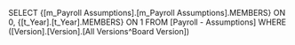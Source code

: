 SELECT {[m_Payroll Assumptions].[m_Payroll Assumptions].MEMBERS} ON 0, {[t_Year].[t_Year].MEMBERS} ON 1 FROM [Payroll - Assumptions] WHERE ([Version].[Version].[All Versions^Board Version])